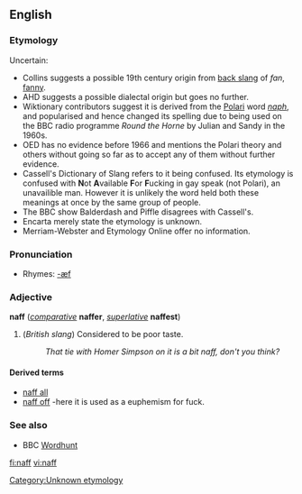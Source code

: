 ==English==

===Etymology===
Uncertain:
*Collins suggests a possible 19th century origin from [[back slang]] of ''fan'', [[fanny]].
*AHD suggests a possible dialectal origin but goes no further.
*Wiktionary contributors suggest it is derived from the [[Polari]] word ''[[naph]]'', and <!--no doubt was -->popularised and hence changed its spelling due to being used on the BBC radio programme <i>Round the Horne</i> by Julian and Sandy in the 1960s.
*OED has no evidence before 1966 and mentions the Polari theory and others without going so far as to accept any of them without further evidence.
*Cassell's Dictionary of Slang refers to it being confused. Its etymology is confused with '''N'''ot '''A'''vailable '''F'''or '''F'''ucking in gay speak (not Polari), an unavailible man. However it is unlikely the word held both these meanings at once by the same group of people. 
*The BBC show Balderdash and Piffle disagrees with Cassell's. 
*Encarta merely state the etymology is unknown.
*Merriam-Webster and Etymology Online offer no information.
[[Category:Unknown etymology]]

===Pronunciation===
*Rhymes: [[Rhymes:English:-æf|-æf]]

===Adjective===
'''naff''' (''[[comparative]]'' '''naffer''', ''[[superlative]]'' '''naffest''')

#(''British slang'') Considered to be poor taste.
#:''That tie with Homer Simpson on it is a bit naff, don't you think?''

====Derived terms====
*[[naff all]]
*[[naff off]] -here it is used as a euphemism for fuck.

===See also===
*BBC [[w:Wordhunt|Wordhunt]]

[[fi:naff]]
[[vi:naff]]